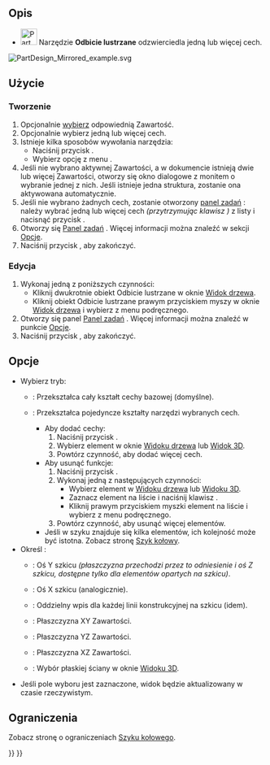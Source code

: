 <languages/>

{{Docnav/pl
|‎[[PartDesign_Thickness/pl|Grubość]]
|[[PartDesign_LinearPattern/pl|Szyk liniowy]]
|[[PartDesign_Workbench/pl|środowisko pracy Projekt Części]]
|IconL=PartDesign_Thickness.svg
|IconR=PartDesign_LinearPattern.svg
|IconC=Workbench_PartDesign.svg
}}

{{GuiCommand/pl
|Name=PartDesign Mirrored
|Name/pl=Projekt Części: Odbicie lustrzane
|MenuLocation=Projekt Części → Zastosuj przekształcenie → Odbicie lustrzane
|Workbenches=[[PartDesign_Workbench/pl|Projekt Części]]
|SeeAlso=[[PartDesign_MultiTransform/pl|Transformacja wielokrotna]]
}}

<span id="Description"></span>
==Opis==

* [[Image:PartDesign_Mirrored.svg|32px]] Narzędzie '''Odbicie lustrzane''' odzwierciedla jedną lub więcej cech.

[[File:PartDesign Mirrored example.svg]]
{{Caption|Element Kieszeń utworzony ze szkicu zawierającego okrąg ''(A)'' jest używany do utworzenia elementu odbicia lustrzanego. Pionowa oś szkicu ''(B)'' jest używana do zdefiniowania płaszczyzny lustrzanej. Wynik ''(C)'' pokazany jest po prawej stronie.}} 

<span id="Usage"></span>
==Użycie==

<span id="Create"></span>
===Tworzenie===

# Opcjonalnie [[PartDesign_Body/pl#Aktywny_status|wybierz]] odpowiednią Zawartość.
# Opcjonalnie wybierz jedną lub więcej cech.
# Istnieje kilka sposobów wywołania narzędzia:
#* Naciśnij przycisk {{Button|[[Image:PartDesign_Mirrored.svg|16px]] '''Odbicie lustrzane'''}}.
#* Wybierz opcję z menu {{MenuCommand|Projekt Części → Zastosuj przekształcenie → [[Image:PartDesign_Mirrored.svg|16px]] Odbicie lustrzane}}.
# Jeśli nie wybrano aktywnej Zawartości, a w dokumencie istnieją dwie lub więcej Zawartości, otworzy się okno dialogowe {{MenuCommand|Wymagana jest aktywna zawartość}} z monitem o wybranie jednej z nich. Jeśli istnieje jedna struktura, zostanie ona aktywowana automatycznie.
# Jeśli nie wybrano żadnych cech, zostanie otworzony [[Task_panel/pl|panel zadań]] {{MenuCommand|Wybierz cechę}} : należy wybrać jedną lub więcej cech ''(przytrzymując klawisz {{KEY|Ctrl}})'' z listy i nacisnąć przycisk {{Button|OK}}.
# Otworzy się [[Task_panel/pl|Panel zadań]] {{MenuCommand|Parametry odbicia lustrzanego}}. Więcej informacji można znaleźć w sekcji [[#Opcje|Opcje]].
# Naciśnij przycisk {{Button|OK}}, aby zakończyć.

<span id="Edit"></span>
===Edycja===

# Wykonaj jedną z poniższych czynności:
#* Kliknij dwukrotnie obiekt Odbicie lustrzane w oknie [[Tree_view/pl|Widok drzewa]].
#* Kliknij obiekt Odbicie lustrzane prawym przyciskiem myszy w oknie [[Tree_view/pl|Widok drzewa]] i wybierz {{MenuCommand|Edycja funkcji odbicia lustrzanego}} z menu podręcznego.
#  Otworzy się panel [[Task_panel/pl|Panel zadań]] {{MenuCommand|Parametry odbicia lustrzanego}}. Więcej informacji można znaleźć w punkcie [[#Opcje|Opcje]].
# Naciśnij przycisk {{Button|OK}}, aby zakończyć.

<span id="Options"></span>
==Opcje==

* Wybierz tryb:
** {{MenuCommand|Przekształć Zawartość}}: Przekształca cały kształt cechy bazowej (domyślne). {{Version/pl|1.0}}
** {{MenuCommand|Narzędzie przekształcania kształtów}}: Przekształca pojedyncze kształty narzędzi wybranych cech.
*** Aby dodać cechy:
***# Naciśnij przycisk {{Button|Dodaj element}}.
***# Wybierz element w oknie [[Tree_view/pl|Widoku drzewa]] lub [[3D_view/pl|Widok 3D]].
***# Powtórz czynność, aby dodać więcej cech.
*** Aby usunąć funkcje:
***# Naciśnij przycisk {{Button|Usuń element}}.
***# Wykonaj jedną z następujących czynności:
***#* Wybierz element w [[Tree_view/pl|Widoku drzewa]] lub [[3D_view/pl|Widoku 3D]].
***#* Zaznacz element na liście i naciśnij klawisz {{KEY|Del}}.
***#* Kliknij prawym przyciskiem myszki element na liście i wybierz {{MenuCommand|Usuń}} z menu podręcznego.
***# Powtórz czynność, aby usunąć więcej elementów.
*** Jeśli w szyku znajduje się kilka elementów, ich kolejność może być istotna. Zobacz stronę [[PartDesign_PolarPattern/pl#Kolejność_cech|Szyk kołowy]].
* Określ {{MenuCommand|płaszczyznę}}:
** {{MenuCommand|Pionowa oś szkicu}}: Oś Y szkicu ''(płaszczyzna przechodzi przez to odniesienie i oś Z szkicu, dostępne tylko dla elementów opartych na szkicu)''.
** {{MenuCommand|Pozioma oś szkicu}}: Oś X szkicu (analogicznie).
** {{MenuCommand|Linia konstrukcyjna #}}: Oddzielny wpis dla każdej linii konstrukcyjnej na szkicu (idem).
** {{MenuCommand|Bazowa płaszczyzna XY}}: Płaszczyzna XY Zawartości.
** {{MenuCommand|Bazowa płaszczyzna YZ}}: Płaszczyzna YZ Zawartości.
** {{MenuCommand|Bazowa płaszczyzna XZ}}: Płaszczyzna XZ Zawartości.
** {{MenuCommand|Wybierz odniesienie ...}}: Wybór płaskiej ściany w oknie [[3D_view|Widoku 3D]].
* Jeśli pole wyboru {{MenuCommand|Aktualizuj widok}} jest zaznaczone, widok będzie aktualizowany w czasie rzeczywistym.

<span id="Limitations"></span>
==Ograniczenia==

Zobacz stronę o ograniczeniach [[PartDesign_PolarPattern/pl#Ograniczenia|Szyku kołowego]].


{{Docnav/pl
|‎[[PartDesign_Thickness/pl|Grubość]]
|[[PartDesign_LinearPattern/pl|Szyk liniowy]]
|[[PartDesign_Workbench/pl|środowisko pracy Projekt Części]]
|IconL=PartDesign_Thickness.svg
|IconR=PartDesign_LinearPattern.svg
|IconC=Workbench_PartDesign.svg
}}

{{PartDesign Tools navi{{#translation:}}}}
{{Userdocnavi{{#translation:}}}}